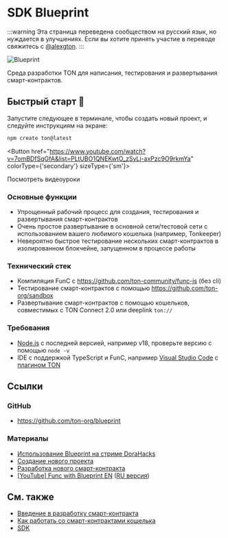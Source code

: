 
# SDK Blueprint

:::warning
Эта страница переведена сообществом на русский язык, но нуждается в улучшениях. Если вы хотите принять участие в переводе свяжитесь с [@alexgton](https://t.me/alexgton).
:::

![Blueprint](/img/blueprint/logo.svg)

Среда разработки TON для написания, тестирования и развертывания смарт-контрактов.

## Быстрый старт 🚀

Запустите следующее в терминале, чтобы создать новый проект, и следуйте инструкциям на экране:

```bash
npm create ton@latest
```

<Button href="https://www.youtube.com/watch?v=7omBDfSqGfA&list=PLtUBO1QNEKwtO_zSyLj-axPzc9O9rkmYa" colorType={'secondary'} sizeType={'sm'}>

Посмотреть видеоуроки

</Button>

### Основные функции

- Упрощенный рабочий процесс для создания, тестирования и развертывания смарт-контрактов
- Очень простое развертывание в основной сети/тестовой сети с использованием вашего любимого кошелька (например, Tonkeeper)
- Невероятно быстрое тестирование нескольких смарт-контрактов в изолированном блокчейне, запущенном в процессе работы

### Технический стек

- Компиляция FunC с https://github.com/ton-community/func-js (без cli)
- Тестирование смарт-контрактов с помощью https://github.com/ton-org/sandbox
- Развертывание смарт-контрактов с помощью кошельков, совместимых с TON Connect 2.0 или deeplink `ton://`

### Требования

- [Node.js](https://nodejs.org/) с последней версией, например v18, проверьте версию с помощью `node -v`
- IDE с поддержкой TypeScript и FunC, например [Visual Studio Code](https://code.visualstudio.com/) с [плагином TON](https://marketplace.visualstudio.com/items?itemName=ton-core.vscode-ton)

## Ссылки

### GitHub

- https://github.com/ton-org/blueprint

### Материалы

- [Использование Blueprint на стриме DoraHacks](https://www.youtube.com/watch?v=5ROXVM-Fojo)
- [Создание нового проекта](https://github.com/ton-org/blueprint#create-a-new-project)
- [Разработка нового смарт-контракта](https://github.com/ton-org/blueprint#develop-a-new-contract)
- [[YouTube] Func with Blueprint EN](https://www.youtube.com/watch?v=7omBDfSqGfA&list=PLtUBO1QNEKwtO_zSyLj-axPzc9O9rkmYa) ([RU версия](https://youtube.com/playlist?list=PLyDBPwv9EPsA5vcUM2vzjQOomf264IdUZ))

## См. также

- [Введение в разработку смарт-контракта](/v3/documentation/smart-contracts/overview)
- [Как работать со смарт-контрактами кошелька](/v3/guidelines/smart-contracts/howto/wallet)
- [SDK](/v3/guidelines/dapps/apis-sdks/sdk)
